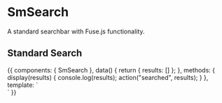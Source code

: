 
<Meta title="Components/SmSearch" component={SmSearch} />

# SmSearch

A standard searchbar with Fuse.js functionality.

<Props of={SmSearch} />

## Standard Search

<Preview>
  <Story name="standard" height="40px">
    {{
      components: { SmSearch },
      data() {
        return {
          results: []
        };
      },
      methods: {
        display(results) {
          console.log(results);
          action("searched", results);
        }
      },
      template: `
          <div>
              <SmSearch style="width:300px" class="m-2"
                v-model="results"
                @input="display(results)"
                :options="[{ name: 'Sally', type: 'dog', color: 'white'},
                           { name: 'Wanda', type: 'dog', color: 'brown'},
                           { name: 'Jack', type: 'cat', color: 'black'}, 
                           { name: 'Pepper', type: 'dog', color: 'mixed'}, 
                           { name: 'Lucy', type: 'cat', color: 'white'}]"/>
          </div>
          `
    }}
  </Story>
</Preview>
